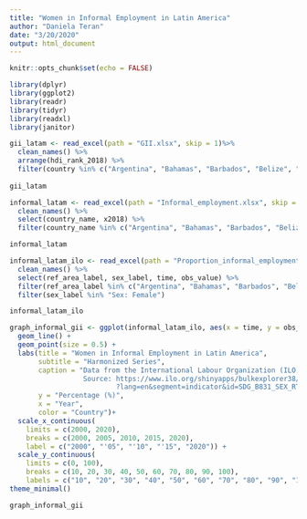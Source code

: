 ```yaml
---
title: "Women in Informal Employment in Latin America"
author: "Daniela Teran"
date: "3/20/2020"
output: html_document
---
```


```r
knitr::opts_chunk$set(echo = FALSE)

library(dplyr)
library(ggplot2)
library(readr)
library(tidyr)
library(readxl)
library(janitor)

```

```r

gii_latam <- read_excel(path = "GII.xlsx", skip = 1)%>%
  clean_names() %>%
  arrange(hdi_rank_2018) %>%
  filter(country %in% c("Argentina", "Bahamas", "Barbados", "Belize", "	Bolivia (Plurinational State of)", "Brazil", "Chile", "Colombia", "Costa Rica", "Cuba", "Dominican Republic", "Ecuador", "El Salvador", "Guatemala", "Guyana", "Haiti", "Honduras", "Jamaica", "Mexico", "Nicaragua", "Panama", "Paraguay", "Peru", "Saint Lucia", "Suriname", "Trinidad and Tobago", "Uruguay", "Venezuela"))
  
gii_latam

```
```r

informal_latam <- read_excel(path = "Informal_employment.xlsx", skip = 3) %>%
  clean_names() %>%
  select(country_name, x2018) %>%
  filter(country_name %in% c("Argentina", "Bahamas", "Barbados", "Belize", "	Bolivia (Plurinational State of)", "Brazil", "Chile", "Colombia", "Costa Rica", "Cuba", "Dominican Republic", "Ecuador", "El Salvador", "Guatemala", "Guyana", "Haiti", "Honduras", "Jamaica", "Mexico", "Nicaragua", "Panama", "Paraguay", "Peru", "Saint Lucia", "Suriname", "Trinidad and Tobago", "Uruguay", "Venezuela"))

informal_latam
```

```r

informal_latam_ilo <- read_excel(path = "Proportion_informal_employment.xlsx")%>%
  clean_names() %>%
  select(ref_area_label, sex_label, time, obs_value) %>%
  filter(ref_area_label %in% c("Argentina", "Bahamas", "Barbados", "Belize", "	Bolivia (Plurinational State of)", "Brazil", "Chile", "Colombia", "Costa Rica", "Cuba", "Dominican Republic", "Ecuador", "El Salvador", "Guatemala", "Guyana", "Haiti", "Honduras", "Jamaica", "Mexico", "Nicaragua", "Panama", "Paraguay", "Peru", "Saint Lucia", "Suriname", "Trinidad and Tobago", "Uruguay", "Venezuela")) %>%
  filter(sex_label %in% "Sex: Female")

informal_latam_ilo
```


```r

graph_informal_gii <- ggplot(informal_latam_ilo, aes(x = time, y = obs_value, color = ref_area_label)) +
  geom_line() + 
  geom_point(size = 0.5) +
  labs(title = "Women in Informal Employment in Latin America", 
       subtitle = "Harmonized Series",
       caption = "Data from the International Labour Organization (ILO)
                  Source: https://www.ilo.org/shinyapps/bulkexplorer38/
                          ?lang=en&segment=indicator&id=SDG_B831_SEX_RT_A",
       y = "Percentage (%)", 
       x = "Year",
       color = "Country")+
  scale_x_continuous(
    limits = c(2000, 2020),
    breaks = c(2000, 2005, 2010, 2015, 2020),
    label = c("2000", "'05", "'10", "'15", "2020")) +
  scale_y_continuous(
    limits = c(0, 100),
    breaks = c(10, 20, 30, 40, 50, 60, 70, 80, 90, 100),
    labels = c("10", "20", "30", "40", "50", "60", "70", "80", "90", "100")) +
theme_minimal()

graph_informal_gii
  
```





